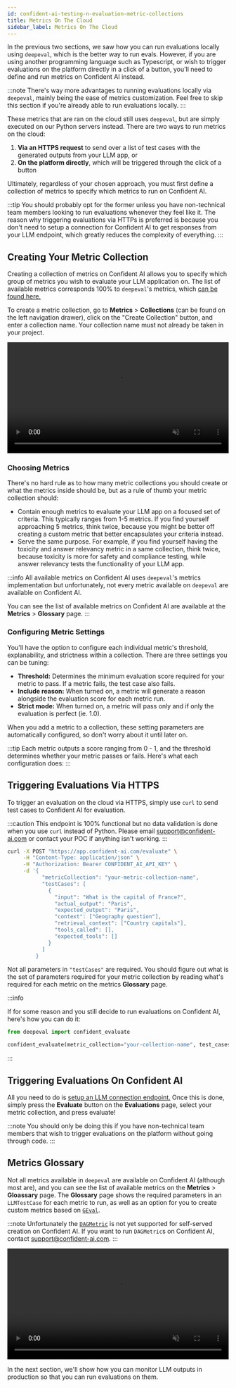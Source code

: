 ```yaml
---
id: confident-ai-testing-n-evaluation-metric-collections
title: Metrics On The Cloud
sidebar_label: Metrics On The Cloud
---
```


In the previous two sections, we saw how you can run evaluations locally using `deepeval`, which is the better way to run evals. However, if you are using another programming language such as Typescript, or wish to trigger evaluations on the platform directly in a click of a button, you'll need to define and run metrics on Confident AI instead.

:::note
There's way more advantages to running evaluations locally via `deepeval`, mainly being the ease of metrics customization. Feel free to skip this section if you're already able to run evaluations locally.
:::

These metrics that are ran on the cloud still uses `deepeval`, but are simply executed on our Python servers instead. There are two ways to run metrics on the cloud:

1. **Via an HTTPS request** to send over a list of test cases with the generated outputs from your LLM app, or
2. **On the platform directly**, which will be triggered through the click of a button

Ultimately, regardless of your chosen approach, you must first define a collection of metrics to specify which metrics to run on Confident AI.

:::tip
You should probably opt for the former unless you have non-technical team members looking to run evaluations whenever they feel like it. The reason why triggering evaluations via HTTPs is preferred is because you don't need to setup a connection for Confident AI to get responses from your LLM endpoint, which greatly reduces the complexity of everything.
:::

## Creating Your Metric Collection

Creating a collection of metrics on Confident AI allows you to specify which group of metrics you wish to evaluate your LLM application on. The list of available metrics corresponds 100% to `deepeval`'s metrics, which [can be found here.](/docs/metrics-introduction)

To create a metric collection, go to **Metrics** > **Collections** (can be found on the left navigation drawer), click on the "Create Collection" button, and enter a collection name. Your collection name must not already be taken in your project.

<video width="100%" controls muted playsInline>
  <source
    src="https://confident-docs.s3.us-east-1.amazonaws.com/confident-metric-collections.mp4"
    type="video/mp4"
  />
</video>

### Choosing Metrics

There's no hard rule as to how many metric collections you should create or what the metrics inside should be, but as a rule of thumb your metric collection should:

- Contain enough metrics to evaluate your LLM app on a focused set of criteria. This typically ranges from 1-5 metrics. If you find yourself approaching 5 metrics, think twice, because you might be better off creating a custom metric that better encapsulates your criteria instead.
- Serve the same purpose. For example, if you find yourself having the toxicity and answer relevancy metric in a same collection, think twice, because toxicity is more for safety and compliance testing, while answer relevancy tests the functionality of your LLM app.

:::info
All available metrics on Confident AI uses `deepeval`'s metrics implementation but unfortunately, not every metric available on `deepeval` are available on Confident AI.

You can see the list of available metrics on Confident AI are available at the **Metrics** > **Glossary** page.
:::

### Configuring Metric Settings

You'll have the option to configure each individual metric's threshold, explanability, and strictness within a collection. There are three settings you can be tuning:

- **Threshold:** Determines the minimum evaluation score required for your metric to pass. If a metric fails, the test case also fails.
- **Include reason:** When turned on, a metric will generate a reason alongside the evaluation score for each metric run.
- **Strict mode:** When turned on, a metric will pass only and if only the evaluation is perfect (ie. 1.0).

When you add a metric to a collection, these setting parameters are automatically configured, so don't worry about it until later on.

:::tip
Each metric outputs a score ranging from 0 - 1, and the threshold determines whether your metric passes or fails. Here's what each configuration does:
:::

## Triggering Evaluations Via HTTPS

To trigger an evaluation on the cloud via HTTPS, simply use `curl` to send test cases to Confident AI for evaluation.

:::caution
This endpoint is 100% functional but no data validation is done when you use `curl` instead of Python. Please email support@confident-ai.com or contact your POC if anything isn't working.
:::

```bash
curl -X POST "https://app.confident-ai.com/evaluate" \
     -H "Content-Type: application/json" \
     -H "Authorization: Bearer CONFIDENT_AI_API_KEY" \
     -d '{
           "metricCollection": "your-metric-collection-name",
           "testCases": [
             {
               "input": "What is the capital of France?",
               "actual_output": "Paris",
               "expected_output": "Paris",
               "context": ["Geography question"],
               "retrieval_context": ["Country capitals"],
               "tools_called": [],
               "expected_tools": []
             }
           ]
         }
```

Not all parameters in `"testCases"` are required. You should figure out what is the set of parameters required for your metric collection by reading what's required for each metric on the metrics **Glossary** page.

:::info

If for some reason and you still decide to run evaluations on Confident AI, here's how you can do it:

```python
from deepeval import confident_evaluate

confident_evaluate(metric_collection="your-collection-name", test_cases=[...])
```

:::

## Triggering Evaluations On Confident AI

All you need to do is [setup an LLM connection endpoint.](/confident-ai/advanced-llm-connection) Once this is done, simply press the **Evaluate** button on the **Evaluations** page, select your metric collection, and press evaluate!

:::note
You should only be doing this if you have non-technical team members that wish to trigger evaluations on the platform without going through code.
:::

## Metrics Glossary

Not all metrics available in `deepeval` are available on Confident AI (although most are), and you can see the list of available metrics on the **Metrics** > **Gloassary** page. The **Glossary** page shows the required parameters in an `LLMTestCase` for each metric to run, as well as an option for you to create custom metrics based on [`GEval`](/docs/metrics-llm-evals).

:::note
Unfortunately the [`DAGMetric`](/docs/metrics-dag) is not yet supported for self-served creation on Confident AI. If you want to run `DAGMetric`s on Confident AI, contact support@confident-ai.com.
:::

<video width="100%" controls muted playsInline>
  <source
    src="https://confident-docs.s3.us-east-1.amazonaws.com/confident-metric-glossary.mp4"
    type="video/mp4"
  />
</video>

In the next section, we'll show how you can monitor LLM outputs in production so that you can run evaluations on them.
